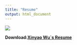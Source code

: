 ```yaml
---
title: "Resume"
output: html_document
---
```

<img src = "image/0001.JPEG" style = "width = 55%" >

__Download:[Xinyao Wu`s Resume](resume.pdf)__
